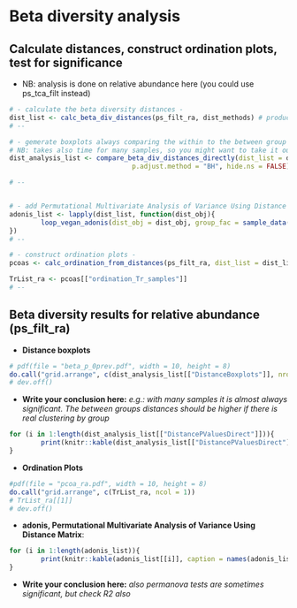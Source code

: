 # Beta diversity analysis



## Calculate distances, construct ordination plots, test for significance

- NB: analysis is done on relative abundance here (you could use ps_tca_filt instead)

```r
# - calculate the beta diversity distances -
dist_list <- calc_beta_div_distances(ps_filt_ra, dist_methods) # produces objects of class "dist"
# --

# - gemerate boxplots always comparing the within to the between group distances -
# NB: takes also time for many samples, so you might want to take it out if there are many
dist_analysis_list <- compare_beta_div_distances_directly(dist_list = dist_list, physeq = ps_filt_ra, group_var = group_var, test = "t.test", symnum.args = list(cutpoints = c(0, 1e-04, 0.001, 0.01, 0.05, 1), symbols = c("****", "***", "**", "*", "ns")),
                               p.adjust.method = "BH", hide.ns = FALSE)

# --


# - add Permutational Multivariate Analysis of Variance Using Distance Matrix and vegan::adonis -
adonis_list <- lapply(dist_list, function(dist_obj){
        loop_vegan_adonis(dist_obj = dist_obj, group_fac = sample_data(ps_filt_ra)[[group_var]])
})
# --

# - construct ordination plots -
pcoas <- calc_ordination_from_distances(ps_filt_ra, dist_list = dist_list, color_levels = color_levels, ordination_type = "PCoA", group_var = group_var, shape = shape, coord_cor = coord_cor) 

TrList_ra <- pcoas[["ordination_Tr_samples"]]
# --
```

## Beta diversity results for relative abundance (ps_filt_ra)

- **Distance boxplots**

```r
# pdf(file = "beta_p_0prev.pdf", width = 10, height = 8)
do.call("grid.arrange", c(dist_analysis_list[["DistanceBoxplots"]], nrow = length(dist_analysis_list[["DistanceBoxplots"]])))
# dev.off()
```


- **Write your conclusion here:** *e.g.: with many samples it is almost always significant. The between groups distances should be higher if there is real clustering by group*




```r
for (i in 1:length(dist_analysis_list[["DistancePValuesDirect"]])){
        print(knitr::kable(dist_analysis_list[["DistancePValuesDirect"]][[i]], caption = names(dist_analysis_list[["DistancePValuesDirect"]])[i]))
}
```


- **Ordination Plots**

```r
#pdf(file = "pcoa_ra.pdf", width = 10, height = 8)
do.call("grid.arrange", c(TrList_ra, ncol = 1))
# TrList_ra[[1]]
# dev.off()
```


- **adonis, Permutational Multivariate Analysis of Variance Using Distance Matrix**:

```r
for (i in 1:length(adonis_list)){
        print(knitr::kable(adonis_list[[i]], caption = names(adonis_list)[i]))
}
```


- **Write your conclusion here:** *also permanova tests are sometimes significant, but check R2 also*
